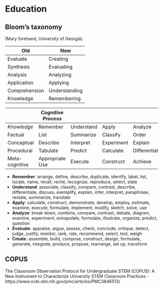 # Education

## Bloom's taxonomy

(Mary forehand, University of Georgia)

| Old           | New           |
|---------------+---------------|
| Evaluate      | Creating      |
| Synthesis     | Evaluating    |
| Analysis      | Analyzing     |
| Application   | Applying      |
| Comprehension | Understanding |
| Knowledge     | Remembering   |

|                 | *Cognitive Process* |            |            |               |          |           |
|-----------------+---------------------+------------+------------+---------------+----------+-----------|
| *Knowledge*     | Remember            | Understand | Apply      | Analyze       | Evaluate | Create    |
| Factual         | List                | Summarize  | Classify   | Order         | Rank     | Combine   |
| Conceptual      | Describe            | Interpret  | Experiment | Explain       | Assess   | Plan      |
| Procedural      | Tabulate            | Predict    | Calculate  | Differentiate | Conclude | Compose   |
| Meta-cognitive | Appropriate Use     | Execute    | Construct  | Achieve       | Action   | Actualize |

- **Remember**: arrange, define, describe, duplicate, identify, label, list, locate, name, recall, recite, recognize, reproduce, select, state
- **Understand**: associate, classify, compare, contrast, describe, differentiate, discuss, exemplify, explain, infer, interpret, paraphrase, restate, summarize, translate
- **Apply**: calculate, construct, demonstrate, develop, employ, estimate, examine, execute, formulate, implement, modify, sketch, solve, use
- **Analyze**: break down, combine, compare, contrast, debate, diagram, examine, experiment, extrapolate, formulate, illustrate, organize, predict, question
- **Evaluate**: appraise, argue, assess, check, conclude, critique, detect, judge, justify, monitor, rank, rate, recommend, select, test, weigh
- **Create**: assemble, build, compose, construct, design, formulate, generate, integrate, produce, propose, rearrange, set up, transform

## COPUS

The Classroom Observation Protocol for Undergraduate STEM (COPUS): A New Instrument to Characterize University STEM Classroom Practices
    - https://www.ncbi.nlm.nih.gov/pmc/articles/PMC3846513/
